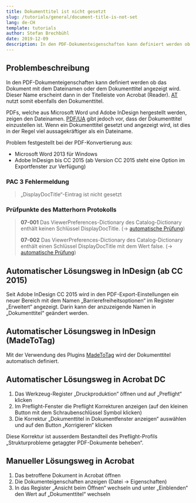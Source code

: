 ```yaml
---
title: Dokumenttitel ist nicht gesetzt
slug: /tutorials/general/document-title-is-not-set
lang: de-CH
template: tutorials
author: Stefan Brechbühl
date: 2019-12-09
description: In den PDF-Dokumenteigenschaften kann definiert werden ob das Dokument mit dem   Dateinamen oder dem Dokumenttitel angezeigt wird. Dieser erscheint im PDF-Viewer als Name des Dokumentfensters und stehen auch AT zur Verfügung. PDFs, welche aus Microsoft Word und Adobe InDesign hergestellt werden, zeigen den Dateinamen. Nach PDF/UA ist jedoch der Dokumenttitel einzustellen da dieser aussagekräftiger ist.
---
```

## Problembeschreibung

In den PDF-Dokumenteigenschaften kann definiert werden ob das Dokument mit dem Dateinamen oder dem Dokumenttitel angezeigt wird. Dieser Name erscheint dann in der Titelleiste von Acrobat (Reader). [AT](https://accessible-pdf.info/de/glossar/#assistive-technologie) nutzt somit ebenfalls den Dokumenttitel.

PDFs, welche aus Microsoft Word und Adobe InDesign hergestellt werden, zeigen den Dateinamen. [PDF/UA](https://accessible-pdf.info/de/glossar/#pdf-ua) gibt jedoch vor, dass der Dokumenttitel einzustellen ist. Wenn ein Dokumenttitel gesetzt und angezeigt wird, ist dies in der Regel viel aussagekräftiger als ein Dateiname.

Problem festgestellt bei der PDF-Konvertierung aus:

- Microsoft Word 2013 für Windows
- Adobe InDesign bis CC 2015 (ab Version CC 2015 steht eine Option im Exportfenster zur Verfügung)

### PAC 3 Fehlermeldung

> „DisplayDocTitle“-Eintrag ist nicht gesetzt

### Prüfpunkte des Matterhorn Protokolls

> **07-001** Das ViewerPreferences-Dictionary des Catalog-Dictionary enthält keinen Schlüssel DisplayDocTitle. (→ [automatische Prüfung](https://accessible-pdf.info/de/glossar/#automatische-pruefung))
> 
> **07-002** Das ViewerPreferences-Dictionary des Catalog-Dictionary enthält einen Schlüssel DisplayDocTitle mit dem Wert false. (→ [automatische Prüfung](https://accessible-pdf.info/de/glossar/#automatische-pruefung))

## Automatischer Lösungsweg in InDesign (ab CC 2015)

Seit Adobe InDesign CC 2015 wird in den PDF-Export-Einstellungen ein neuer Bereich mit dem Namen „Barrierefreiheitsoptionen“ im Register „Erweitert“ angezeigt. Darin kann der anzuzeigende Namen in „Dokumenttitel“ geändert werden.

## Automatischer Lösungsweg in InDesign (MadeToTag)

Mit der Verwendung des Plugins [MadeToTag](https://www.axaio.com/doku.php/de:products:madetotag) wird der Dokumenttitel automatisch definiert.

## Automatischer Lösungsweg in Acrobat DC

1. Das Werkzeug-Register „Druckproduktion“ öffnen und auf „Preflight“ klicken
2. Im Preflight-Fenster die Preflight Korrekturen anzeigen (auf den kleinen Button mit dem Schraubenschlüssel Symbol klicken)
3. Die Korrektur „Dokumenttitel in Dokumentfenster anzeigen“ auswählen und auf den Button „Korrigieren“ klicken

Diese Korrektur ist ausserdem Bestandteil des Preflight-Profils „Strukturprobleme getaggter PDF-Dokumente beheben“.

## Manueller Lösungsweg in Acrobat

1. Das betroffene Dokument in Acrobat öffnen
2. Die Dokumenteigenschaften anzeigen (Datei → Eigenschaften)
3. In das Register „Ansicht beim Öffnen“ wechseln und unter „Einblenden“ den Wert auf „Dokumenttitel“ wechseln